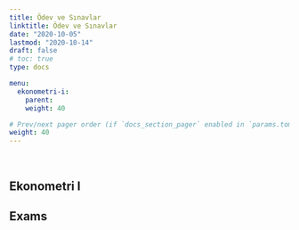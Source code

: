 ```yaml
---
title: Ödev ve Sınavlar
linktitle: Ödev ve Sınavlar
date: "2020-10-05"
lastmod: "2020-10-14"
draft: false
# toc: true
type: docs

menu:
  ekonometri-i:
    parent: 
    weight: 40

# Prev/next pager order (if `docs_section_pager` enabled in `params.toml`)
weight: 40
---
```


<br>

## Ekonometri I

## Exams
